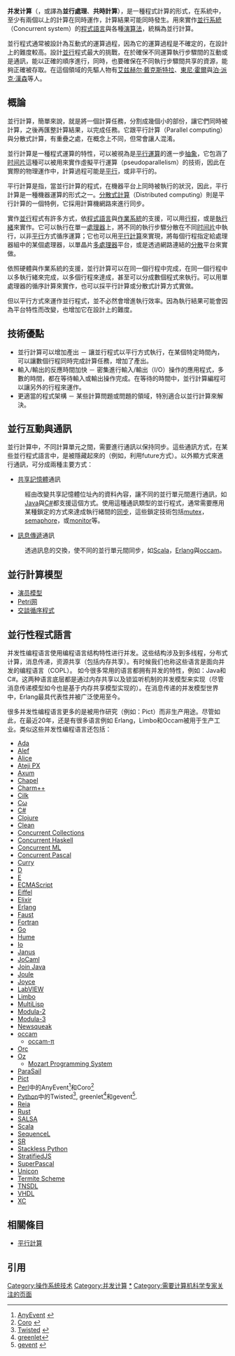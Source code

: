 {{multiple issues|
{{cleanup-jargon|time=2013-04-03T01:57:19+00:00}}
{{expert|subject=计算机科学|time=2013-04-03T01:57:19+00:00}}
{{weasel|time=2013-04-03T01:57:19+00:00}}
}}
{{NoteTA
|G1 = IT
|1 = zh-cn:并发; zh-tw:並行;
|2 = zh-cn:并行; zh-tw:平行;
}}
{{编程范式}}
{{他用
|subject='''concurrent computing'''（中國大陆译名：'''并-{}-发计算'''，台湾译名：'''並-{}-行計算'''）
|other=<br/>'''parallel computing'''（中國大陆译名：'''并-{}-行计算'''，台湾译名：'''平-{}-行計算'''）
|并行计算
}}
'''并发计算'''（{{lang-en|Concurrent computing}}，或譯為'''並行處理'''、'''共時計算'''），是一種程式計算的形式，在系統中，至少有兩個以上的計算在同時運作，計算結果可能同時發生。用來實作[[并发性|並行系統]]（Concurrent system）的[[程式語言|程式語言]]與各種[[演算法|演算法]]，統稱為並行計算。

並行程式通常被設計為互動式的運算過程，因為它的運算過程是不確定的，在設計上的難度較高。設計[[并发性|並行]]程式最大的挑戰，在於確保不同運算執行步驟間的互動或是通訊，能以正確的順序進行，同時，也要確保在不同執行步驟間共享的資源，能夠正確被存取。在這個領域的先驅人物有[[艾兹赫尔·戴克斯特拉|艾兹赫尔·戴克斯特拉]]、[[東尼·霍爾|東尼·霍爾]]與[[泊·派克·漢森|泊·派克·漢森]]等人。

==概論==
並行計算，簡單來說，就是將一個計算任務，分割成幾個小的部份，讓它們同時被計算，之後再匯整計算結果，以完成任務。它跟平行計算（Parallel computing）與分散式計算，有重疊之處，在概念上不同，但常會讓人混淆。

並行計算是一種程式運算的特性，可以被視為是[[平行運算|平行運算]]的進一步[[抽象化_(計算機科學)|抽象]]，它包涵了[[时间片|时间片]]這種可以被用來實作虛擬平行運算（pseudoparallelism）的技術，因此在實際的物理運作中，計算過程可能是[[平行運算|平行]]，或非平行的。

平行計算是指，當並行計算的程式，在機器平台上同時被執行的狀況，因此，平行計算是一種機器運算的形式之一。[[分散式計算|分散式計算]]（Distributed computing）則是平行計算的一個特例，它採用計算機網路來進行同步。

實作[[并发性|並行]]程式有許多方式，依[[程式語言|程式語言]]與[[作業系統|作業系統]]的支援，可以用[[行程|行程]]，或是[[執行緒|執行緒]]來實作。它可以執行在單一[[處理器|處理器]]上，將不同的執行步驟分散在不同[[时间片|时间片]]中執行，以非[[平行運算|平行]]方式循序運算；它也可以用[[平行計算|平行計算]]來實現，將每個行程指定給處理器組中的某個處理器，以單晶片[[多處理器|多處理器]]平台，或是透過網路連結的[[分布式计算|分散]]平台來實做。

依照硬體與作業系統的支援，並行計算可以在同一個行程中完成，在同一個行程中以多執行緒來完成，以多個行程來達成，甚至可以分成數個程式來執行。可以用單處理器的循序計算來實作，也可以採平行計算或分散式計算方式實做。

但以平行方式來運作並行程式，並不必然會增進執行效率。因為執行結果可能會因為平台特性而改變，也增加它在設計上的難度。

==技術優點==
*並行計算可以增加產出 － 讓並行程式以平行方式執行，在某個特定時間內，可以讓數個行程同時完成計算任務，增加了產出。
*輸入/輸出的反應時間加快 － 密集進行輸入/輸出（I/O）操作的應用程式，多數的時間，都在等待輸入或輸出操作完成。在等待的時間中，並行計算編程可以讓另外的行程來運作。
*更適當的程式架構 － 某些計算問題或問題的領域，特別適合以並行計算來解決。

==並行互動與通訊==
並行計算中，不同計算單元之間，需要進行通訊以保持同步。這些通訊方式，在某些並行程式語言中，是被隱藏起來的（例如，利用future方式）。以外顯方式來進行通訊，可分成兩種主要方式：
*[[共享記憶體|共享記憶體]]通訊
:經由改變共享記憶體位址內的資料內容，讓不同的並行單元間進行通訊，如[[Java|Java]]與[[C♯|C#]]都支援這個方式。使用這種通訊類型的並行程式，通常需要應用某種鎖定的方式來達成執行緒間的[[同步|同步]]，這些鎖定技術包括[[mutex|mutex]]，[[semaphore|semaphore]]，或[[監視器_(程序同步化)|monitor]]等。
*[[訊息傳遞_(軟體)|訊息傳遞]]通訊
:透過訊息的交換，使不同的並行單元間同步，如[[Scala|Scala]]，[[Erlang|Erlang]]與[[occam|occam]]。

==並行計算模型==
*[[演员模型|演员模型]]
*[[Petri网|Petri网]]
*[[交談循序程式|交談循序程式]]

==並行性程式語言==

并发性编程语言使用编程语言结构特性进行并发。这些结构涉及到多线程，分布式计算，消息传递，资源共享（包括内存共享）。有时候我们也称这些语言是面向并发的编程语言（COPL）。
如今很多常用的语言都拥有并发的特性，例如：Java和C#。这两种语言底层都是通过内存共享以及锁监听机制的并发模型来实现（尽管消息传递模型如今也是基于内存共享模型实现的）。在消息传递的并发模型世界中，Erlang最具代表性并被广泛使用至今。

很多并发性编程语言更多的是被用作研究（例如：Pict）而非生产用途。尽管如此，在最近20年，还是有很多语言例如 Erlang，Limbo和Occam被用于生产工业。类似这些并发性编程语言还包括：
{{div col|colwidth=15em}}
*[[Ada|Ada]] 
*[[Alef|Alef]]
*[[Alice_(programming_language)|Alice]]
*[[Ateji_PX|Ateji PX]]
*[[Axum|Axum]]
*[[Chapel|Chapel]]
*[[Charm++|Charm++]]
*[[Cilk|Cilk]]
*[[Cω|Cω]]
*[[C_Sharp|C#]]
*[[Clojure|Clojure]]
*[[Clean_(编程语言)|Clean]]
*[[Concurrent_Collections|Concurrent Collections]]
*[[Concurrent_Haskell|Concurrent Haskell]]
*[[Concurrent_ML|Concurrent ML]]
*[[Concurrent_Pascal|Concurrent Pascal]]
*[[Curry|Curry]]
*[[D語言|D]]
*[[E语言|E]]
*[[ECMAScript|ECMAScript]]
*[[Eiffel|Eiffel]]
*[[Elixir|Elixir]]
*[[Erlang|Erlang]]
*[[FAUST_(programming_language)|Faust]]
*[[Fortran|Fortran]]
*[[Go|Go]]
*[[Hume_(programming_language)|Hume]]
*[[Io_(编程语言)|Io]]
*[[Janus_(programming_language)|Janus]]
*[[JoCaml|JoCaml]]
*[[Join_Java|Join Java]]
*[[Joule_(programming_language)|Joule]]
*[[Joyce_(programming_language)|Joyce]]
*[[LabVIEW|LabVIEW]]
*[[Limbo_(编程语言)|Limbo]]
*[[MultiLisp|MultiLisp]]
*[[Modula-2|Modula-2]]
*[[Modula-3|Modula-3]]
*[[Newsqueak|Newsqueak]]
*[[occam|occam]]
**[[Occam-Pi|occam-π]]
*[[Orc_(programming_language)|Orc]]
*[[Oz_(编程语言)|Oz]]
**[[Mozart_Programming_System|Mozart Programming System]]
*[[ParaSail_(programming_language)|ParaSail]]
*[[Pict_(programming_language)|Pict]]
*[[Perl|Perl]]中的AnyEvent<ref>[https://metacpan.org/module/AnyEvent AnyEvent] {{Wayback|url=https://metacpan.org/module/AnyEvent |date=20130828045538 }}</ref>和Coro<ref>[https://metacpan.org/module/Coro Coro] {{Wayback|url=https://metacpan.org/module/Coro |date=20130806215449 }}</ref>
*[[Python|Python]]中的Twisted<ref>[http://twistedmatrix.com/ Twisted] {{Wayback|url=http://twistedmatrix.com/ |date=20080827192443 }}</ref>, greenlet<ref>[https://web.archive.org/web/20100306171307/http://codespeak.net/py/0.9.2/greenlet.html greenlet]</ref>和gevent<ref>[http://www.gevent.org gevent] {{Wayback|url=http://www.gevent.org/ |date=20200916085654 }}</ref>.
* [[Reia_(programming_language)|Reia]]
*[[Rust|Rust]]
*[[SALSA_(programming_language)|SALSA]]
*[[Scala|Scala]]
* [[SequenceL|SequenceL]]
*[[SR_language|SR]]
*[[Stackless_Python|Stackless Python]]
*[[StratifiedJS|StratifiedJS]]
*[[SuperPascal|SuperPascal]]
*[[Unicon_(编程语言)|Unicon]]
* [[Termite_Scheme|Termite Scheme]]
*[[TNSDL|TNSDL]]
*[[VHDL|VHDL]]
*[[XC_(编程语言)|XC]]
{{div col end}}

==相關條目==
*[[平行計算|平行計算]]

==引用==
{{reflist}}

{{编程语言类别}}

[[Category:操作系统技术|Category:操作系统技术]]
[[Category:并发计算|Category:并发计算]]
[[Category:并发编程语言|*]]
[[Category:需要计算机科学专家关注的页面|Category:需要计算机科学专家关注的页面]]